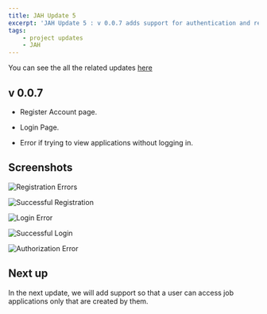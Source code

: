 ```yaml
---
title: JAH Update 5
excerpt: 'JAH Update 5 : v 0.0.7 adds support for authentication and register/login pages.'
tags:
    - project updates
    - JAH
---
```


You can see the all the related updates [here](./tags/jah)

## v 0.0.7

-   Register Account page.

-   Login Page.

-   Error if trying to view applications without logging in.

## Screenshots

![Registration Errors](./images/jah_update5_register_error.gif)

![Successful Registration](./images/jah_update5_register.gif)

![Login Error](./images/jah_update5_login_error.gif)

![Successful Login](./images/jah_update5_login.gif)

![Authorization Error](./images/jah_update5_auth_error.jpg)

## Next up

In the next update, we will add support so that a user can access job applications only that are created by them.

